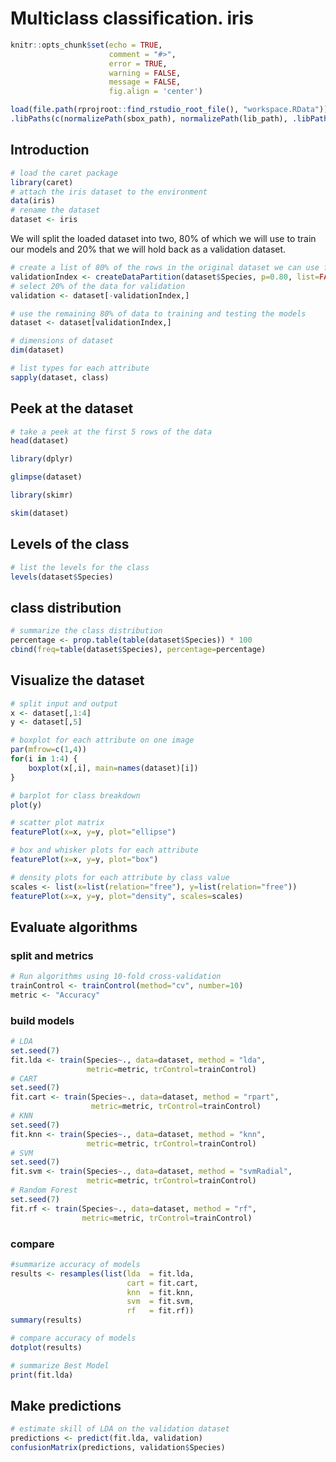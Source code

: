 # Multiclass classification. iris

```r
knitr::opts_chunk$set(echo = TRUE, 
                      comment = "#>", 
                      error = TRUE, 
                      warning = FALSE, 
                      message = FALSE,
                      fig.align = 'center')
```

```r
load(file.path(rprojroot::find_rstudio_root_file(), "workspace.RData"))
.libPaths(c(normalizePath(sbox_path), normalizePath(lib_path), .libPaths()))
```

## Introduction

```r
# load the caret package
library(caret)
# attach the iris dataset to the environment
data(iris)
# rename the dataset
dataset <- iris
```

We will split the loaded dataset into two, 80% of which we will use to train our models and 20% that we will hold back as a validation dataset.

```r
# create a list of 80% of the rows in the original dataset we can use for training
validationIndex <- createDataPartition(dataset$Species, p=0.80, list=FALSE)
# select 20% of the data for validation
validation <- dataset[-validationIndex,]

# use the remaining 80% of data to training and testing the models
dataset <- dataset[validationIndex,]

# dimensions of dataset
dim(dataset)
```


```r
# list types for each attribute
sapply(dataset, class)
```

## Peek at the dataset

```r
# take a peek at the first 5 rows of the data
head(dataset)
```


```r
library(dplyr)

glimpse(dataset)
```

```r
library(skimr)

skim(dataset)
```

## Levels of the class

```r
# list the levels for the class
levels(dataset$Species)
```

## class distribution

```r
# summarize the class distribution
percentage <- prop.table(table(dataset$Species)) * 100
cbind(freq=table(dataset$Species), percentage=percentage)
```

## Visualize the dataset

```r
# split input and output
x <- dataset[,1:4]
y <- dataset[,5]
```


```r
# boxplot for each attribute on one image
par(mfrow=c(1,4))
for(i in 1:4) {
    boxplot(x[,i], main=names(dataset)[i])
}
```


```r
# barplot for class breakdown
plot(y)
```

```r
# scatter plot matrix
featurePlot(x=x, y=y, plot="ellipse")
```

```r
# box and whisker plots for each attribute
featurePlot(x=x, y=y, plot="box")
```

```r
# density plots for each attribute by class value
scales <- list(x=list(relation="free"), y=list(relation="free"))
featurePlot(x=x, y=y, plot="density", scales=scales)
```

## Evaluate algorithms

### split and metrics

```r
# Run algorithms using 10-fold cross-validation
trainControl <- trainControl(method="cv", number=10)
metric <- "Accuracy"
```

### build models
```r
# LDA
set.seed(7)
fit.lda <- train(Species~., data=dataset, method = "lda", 
                 metric=metric, trControl=trainControl)
# CART
set.seed(7)
fit.cart <- train(Species~., data=dataset, method = "rpart", 
                  metric=metric, trControl=trainControl)
# KNN
set.seed(7)
fit.knn <- train(Species~., data=dataset, method = "knn", 
                 metric=metric, trControl=trainControl)
# SVM
set.seed(7)
fit.svm <- train(Species~., data=dataset, method = "svmRadial", 
                 metric=metric, trControl=trainControl)
# Random Forest
set.seed(7)
fit.rf <- train(Species~., data=dataset, method = "rf", 
                metric=metric, trControl=trainControl)
```

### compare
```r
#summarize accuracy of models
results <- resamples(list(lda  = fit.lda, 
                          cart = fit.cart, 
                          knn  = fit.knn, 
                          svm  = fit.svm, 
                          rf   = fit.rf))
summary(results)
```

```r
# compare accuracy of models
dotplot(results)
```

```r
# summarize Best Model
print(fit.lda)
```

## Make predictions

```r
# estimate skill of LDA on the validation dataset
predictions <- predict(fit.lda, validation)
confusionMatrix(predictions, validation$Species)
```

